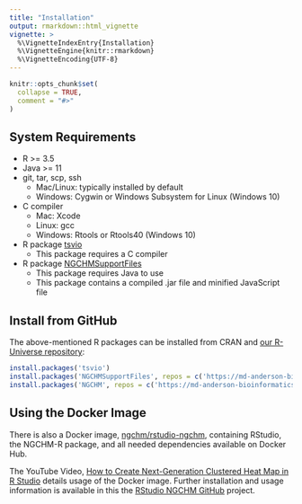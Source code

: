 ```yaml
---
title: "Installation"
output: rmarkdown::html_vignette
vignette: >
  %\VignetteIndexEntry{Installation}
  %\VignetteEngine{knitr::rmarkdown}
  %\VignetteEncoding{UTF-8}
---
```


```r
knitr::opts_chunk$set(
  collapse = TRUE,
  comment = "#>"
)
```

## System Requirements

- R >= 3.5
- Java >= 11
- git, tar, scp, ssh
  - Mac/Linux: typically installed by default
  - Windows: Cygwin or Windows Subsystem for Linux (Windows 10)
- C compiler
  - Mac: Xcode
  - Linux: gcc
  - Windows: Rtools or Rtools40 (Windows 10)
- R package [tsvio](https://github.com/MD-Anderson-Bioinformatics/tsvio)
  - This package requires a C compiler
- R package [NGCHMSupportFiles](https://github.com/MD-Anderson-Bioinformatics/NGCHMSupportFiles)
  - This package requires Java to use
  - This package contains a compiled .jar file and minified JavaScript file


## Install from GitHub

The above-mentioned R packages can be installed from CRAN and
[our R-Universe repository](https://md-anderson-bioinformatics.r-universe.dev/packages):


```r
install.packages('tsvio')
install.packages('NGCHMSupportFiles', repos = c('https://md-anderson-bioinformatics.r-universe.dev', 'https://cloud.r-project.org'))
install.packages('NGCHM', repos = c('https://md-anderson-bioinformatics.r-universe.dev', 'https://cloud.r-project.org'))
```

## Using the Docker Image

There is also a Docker image, [ngchm/rstudio-ngchm](https://hub.docker.com/r/ngchm/rstudio-ngchm), 
containing RStudio, the NGCHM-R package, and all needed dependencies 
available on Docker Hub.

The YouTube Video, [How to Create Next-Generation Clustered Heat Map in R Studio](https://www.youtube.com/watch?v=O42w5P3A1_8)
details usage of the Docker image. Further installation and usage information is available 
in this the [RStudio NGCHM GitHub](https://github.com/MD-Anderson-Bioinformatics/rstudio-ngchm) project.

